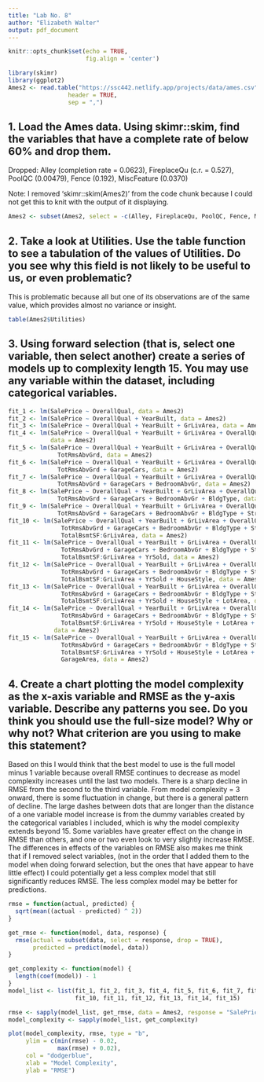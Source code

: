 ---
title: "Lab No. 8"
author: "Elizabeth Walter"
output: pdf_document
---

```{r setup, include=TRUE}
knitr::opts_chunk$set(echo = TRUE,
                      fig.align = 'center')
```

```{r, warning=FALSE}
library(skimr)
library(ggplot2)
Ames2 <- read.table("https://ssc442.netlify.app/projects/data/ames.csv",
                 header = TRUE,
                 sep = ",")
```

## 1. Load the Ames data. Using skimr::skim, find the variables that have a complete rate of below 60% and drop them.
Dropped: Alley (completion rate = 0.0623), FireplaceQu (c.r. = 0.527), PoolQC (0.00479), Fence (0.192), MiscFeature (0.0370)

Note: I removed 'skimr::skim(Ames2)' from the code chunk because I could not get this to knit with the output of it displaying.
```{r q1,}
Ames2 <- subset(Ames2, select = -c(Alley, FireplaceQu, PoolQC, Fence, MiscFeature))
```

\newpage
## 2. Take a look at Utilities. Use the table function to see a tabulation of the values of Utilities. Do you see why this field is not likely to be useful to us, or even problematic?

This is problematic because all but one of its observations are of the same value, which provides almost no variance or insight.
```{r q2}
table(Ames2$Utilities)
```

\newpage
## 3. Using forward selection (that is, select one variable, then select another) create a series of models up to complexity length 15. You may use any variable within the dataset, including categorical variables.

```{r q3}
fit_1 <- lm(SalePrice ~ OverallQual, data = Ames2)
fit_2 <- lm(SalePrice ~ OverallQual + YearBuilt, data = Ames2)
fit_3 <- lm(SalePrice ~ OverallQual + YearBuilt + GrLivArea, data = Ames2)
fit_4 <- lm(SalePrice ~ OverallQual + YearBuilt + GrLivArea + OverallQual:YearBuilt, 
            data = Ames2)
fit_5 <- lm(SalePrice ~ OverallQual + YearBuilt + GrLivArea + OverallQual:YearBuilt + 
              TotRmsAbvGrd, data = Ames2)
fit_6 <- lm(SalePrice ~ OverallQual + YearBuilt + GrLivArea + OverallQual:YearBuilt + 
              TotRmsAbvGrd + GarageCars, data = Ames2)
fit_7 <- lm(SalePrice ~ OverallQual + YearBuilt + GrLivArea + OverallQual:YearBuilt + 
              TotRmsAbvGrd + GarageCars + BedroomAbvGr, data = Ames2)
fit_8 <- lm(SalePrice ~ OverallQual + YearBuilt + GrLivArea + OverallQual:YearBuilt + 
              TotRmsAbvGrd + GarageCars + BedroomAbvGr + BldgType, data = Ames2)
fit_9 <- lm(SalePrice ~ OverallQual + YearBuilt + GrLivArea + OverallQual:YearBuilt + 
              TotRmsAbvGrd + GarageCars + BedroomAbvGr + BldgType + Street, data = Ames2)
fit_10 <- lm(SalePrice ~ OverallQual + YearBuilt + GrLivArea + OverallQual:YearBuilt + 
               TotRmsAbvGrd + GarageCars + BedroomAbvGr + BldgType + Street +
               TotalBsmtSF:GrLivArea, data = Ames2)
fit_11 <- lm(SalePrice ~ OverallQual + YearBuilt + GrLivArea + OverallQual:YearBuilt + 
               TotRmsAbvGrd + GarageCars + BedroomAbvGr + BldgType + Street +
               TotalBsmtSF:GrLivArea + YrSold, data = Ames2)
fit_12 <- lm(SalePrice ~ OverallQual + YearBuilt + GrLivArea + OverallQual:YearBuilt + 
               TotRmsAbvGrd + GarageCars + BedroomAbvGr + BldgType + Street +
               TotalBsmtSF:GrLivArea + YrSold + HouseStyle, data = Ames2)
fit_13 <- lm(SalePrice ~ OverallQual + YearBuilt + GrLivArea + OverallQual:YearBuilt + 
               TotRmsAbvGrd + GarageCars + BedroomAbvGr + BldgType + Street +
               TotalBsmtSF:GrLivArea + YrSold + HouseStyle + LotArea, data = Ames2)
fit_14 <- lm(SalePrice ~ OverallQual + YearBuilt + GrLivArea + OverallQual:YearBuilt + 
               TotRmsAbvGrd + GarageCars + BedroomAbvGr + BldgType + Street +
               TotalBsmtSF:GrLivArea + YrSold + HouseStyle + LotArea + CentralAir, 
             data = Ames2)
fit_15 <- lm(SalePrice ~ OverallQual + YearBuilt + GrLivArea + OverallQual:YearBuilt + 
               TotRmsAbvGrd + GarageCars + BedroomAbvGr + BldgType + Street +
               TotalBsmtSF:GrLivArea + YrSold + HouseStyle + LotArea + CentralAir + 
               GarageArea, data = Ames2)
```

\newpage
## 4. Create a chart plotting the model complexity as the x-axis variable and RMSE as the y-axis variable. Describe any patterns you see. Do you think you should use the full-size model? Why or why not? What criterion are you using to make this statement?
Based on this I would think that the best model to use is the full model minus 1 variable because overall RMSE continues to decrease as model complexity increases until the last two models. There is a sharp decline in RMSE from the second to the third variable. From model complexity = 3 onward, there is some fluctuation in change, but there is a general pattern of decline. The large dashes between dots that are longer than the distance of a one variable model increase is from the dummy variables created by the categorical variables I included, which is why the model complexity extends beyond 15. Some variables have greater effect on the change in RMSE than others, and one or two even look to very slightly increase RMSE. The differences in effects of the variables on RMSE also makes me think that if I removed select variables, (not in the order that I added them to the model when doing forward selection, but the ones that have appear to have little effect) I could potentially get a less complex model that still significantly reduces RMSE. The less complex model may be better for predictions.
```{r q4}
rmse = function(actual, predicted) {
  sqrt(mean((actual - predicted) ^ 2))
}

get_rmse <- function(model, data, response) {
  rmse(actual = subset(data, select = response, drop = TRUE),
       predicted = predict(model, data))
}

get_complexity <- function(model) {
  length(coef(model)) - 1
}
model_list <- list(fit_1, fit_2, fit_3, fit_4, fit_5, fit_6, fit_7, fit_8, fit_9,
                   fit_10, fit_11, fit_12, fit_13, fit_14, fit_15)

rmse <- sapply(model_list, get_rmse, data = Ames2, response = "SalePrice")
model_complexity <- sapply(model_list, get_complexity)

plot(model_complexity, rmse, type = "b",
     ylim = c(min(rmse) - 0.02,
              max(rmse) + 0.02),
     col = "dodgerblue",
     xlab = "Model Complexity",
     ylab = "RMSE")
```